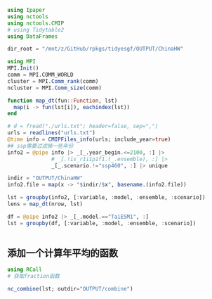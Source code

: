 ```julia
using Ipaper
using nctools
using nctools.CMIP
# using Tidytable2
using DataFrames

dir_root = "/mnt/z/GitHub/rpkgs/tidyesgf/OUTPUT/ChinaHW"

using MPI
MPI.Init()
comm = MPI.COMM_WORLD
cluster = MPI.Comm_rank(comm)
ncluster = MPI.Comm_size(comm)

function map_dt(fun::Function, lst)
  map(i -> fun(lst[i]), eachindex(lst))
end
```

```julia
# d = fread("./urls.txt"; header=false, sep=",")
urls = readlines("urls.txt")
@time info = CMIPFiles_info(urls; include_year=true)
## ssp需要过滤掉一些年份
info2 = @pipe info |> _[_.year_begin.<=2100, :] |>
              # _[.!is_r1i1p1f1.(_.ensemble), :] |> 
              _[_.scenario.!="ssp460", :] |> unique

indir = "OUTPUT/ChinaHW"
info2.file = map(x -> "$indir/$x", basename.(info2.file))
```

```julia
lst = groupby(info2, [:variable, :model, :ensemble, :scenario])
lens = map_dt(nrow, lst)
```

```julia
df = @pipe info2 |> _[_.model.=="TaiESM1", :]
lst = groupby(df, [:variable, :model, :ensemble, :scenario])
```

```julia
```

## 添加一个计算年平均的函数

```julia
using RCall
# 获取fraction函数

```



```julia
nc_combine(lst; outdir="OUTPUT/combine")
```
